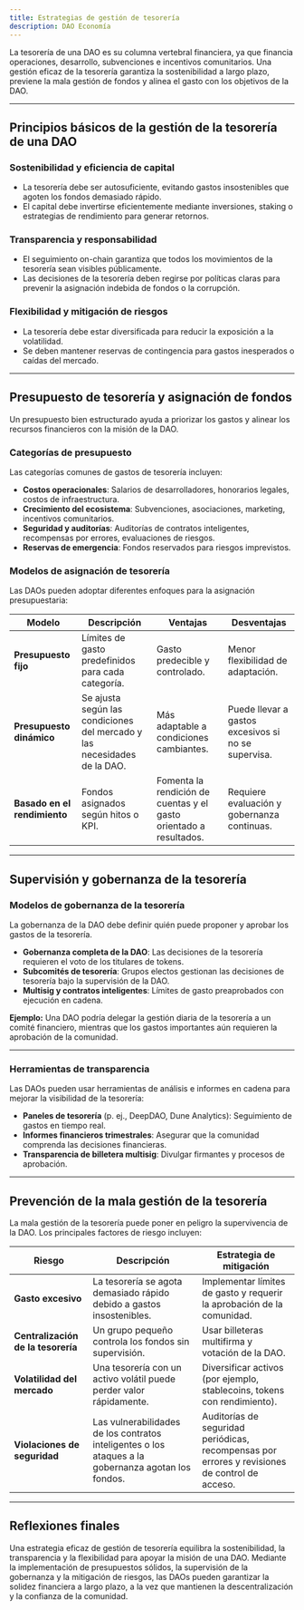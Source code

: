 ```yaml
---
title: Estrategias de gestión de tesorería
description: DAO Economía
---
```


La tesorería de una DAO es su columna vertebral financiera, ya que financia operaciones, desarrollo, subvenciones e incentivos comunitarios. Una gestión eficaz de la tesorería garantiza la sostenibilidad a largo plazo, previene la mala gestión de fondos y alinea el gasto con los objetivos de la DAO.

---

## Principios básicos de la gestión de la tesorería de una DAO

### Sostenibilidad y eficiencia de capital
- La tesorería debe ser autosuficiente, evitando gastos insostenibles que agoten los fondos demasiado rápido.
- El capital debe invertirse eficientemente mediante inversiones, staking o estrategias de rendimiento para generar retornos.

### Transparencia y responsabilidad
- El seguimiento on-chain garantiza que todos los movimientos de la tesorería sean visibles públicamente.
- Las decisiones de la tesorería deben regirse por políticas claras para prevenir la asignación indebida de fondos o la corrupción.

### Flexibilidad y mitigación de riesgos
- La tesorería debe estar diversificada para reducir la exposición a la volatilidad. 
- Se deben mantener reservas de contingencia para gastos inesperados o caídas del mercado.

---

## Presupuesto de tesorería y asignación de fondos

Un presupuesto bien estructurado ayuda a priorizar los gastos y alinear los recursos financieros con la misión de la DAO.

### Categorías de presupuesto
Las categorías comunes de gastos de tesorería incluyen:
- **Costos operacionales**: Salarios de desarrolladores, honorarios legales, costos de infraestructura.
- **Crecimiento del ecosistema**: Subvenciones, asociaciones, marketing, incentivos comunitarios.
- **Seguridad y auditorías**: Auditorías de contratos inteligentes, recompensas por errores, evaluaciones de riesgos.
- **Reservas de emergencia**: Fondos reservados para riesgos imprevistos.

### Modelos de asignación de tesorería
Las DAOs pueden adoptar diferentes enfoques para la asignación presupuestaria:

| **Modelo** | **Descripción** | **Ventajas** | **Desventajas** |
|----------|---------------|---------|---------|
| **Presupuesto fijo** | Límites de gasto predefinidos para cada categoría. | Gasto predecible y controlado. | Menor flexibilidad de adaptación. |
| **Presupuesto dinámico** | Se ajusta según las condiciones del mercado y las necesidades de la DAO. | Más adaptable a condiciones cambiantes. | Puede llevar a gastos excesivos si no se supervisa. |
| **Basado en el rendimiento** | Fondos asignados según hitos o KPI. | Fomenta la rendición de cuentas y el gasto orientado a resultados. | Requiere evaluación y gobernanza continuas. |

---

## Supervisión y gobernanza de la tesorería

### Modelos de gobernanza de la tesorería
La gobernanza de la DAO debe definir quién puede proponer y aprobar los gastos de la tesorería.

- **Gobernanza completa de la DAO**: Las decisiones de la tesorería requieren el voto de los titulares de tokens. 
- **Subcomités de tesorería**: Grupos electos gestionan las decisiones de tesorería bajo la supervisión de la DAO.
- **Multisig y contratos inteligentes**: Límites de gasto preaprobados con ejecución en cadena.

**Ejemplo:** Una DAO podría delegar la gestión diaria de la tesorería a un comité financiero, mientras que los gastos importantes aún requieren la aprobación de la comunidad.

---

### Herramientas de transparencia
Las DAOs pueden usar herramientas de análisis e informes en cadena para mejorar la visibilidad de la tesorería:

- **Paneles de tesorería** (p. ej., DeepDAO, Dune Analytics): Seguimiento de gastos en tiempo real.
- **Informes financieros trimestrales**: Asegurar que la comunidad comprenda las decisiones financieras.
- **Transparencia de billetera multisig**: Divulgar firmantes y procesos de aprobación.

---

## Prevención de la mala gestión de la tesorería

La mala gestión de la tesorería puede poner en peligro la supervivencia de la DAO. Los principales factores de riesgo incluyen:

| **Riesgo** | **Descripción** | **Estrategia de mitigación** |
|----------|----------------|----------------------------|
| **Gasto excesivo** | La tesorería se agota demasiado rápido debido a gastos insostenibles. | Implementar límites de gasto y requerir la aprobación de la comunidad. |
| **Centralización de la tesorería** | Un grupo pequeño controla los fondos sin supervisión. | Usar billeteras multifirma y votación de la DAO. |
| **Volatilidad del mercado** | Una tesorería con un activo volátil puede perder valor rápidamente. | Diversificar activos (por ejemplo, stablecoins, tokens con rendimiento). |
| **Violaciones de seguridad** | Las vulnerabilidades de los contratos inteligentes o los ataques a la gobernanza agotan los fondos. | Auditorías de seguridad periódicas, recompensas por errores y revisiones de control de acceso. |

---

## Reflexiones finales

Una estrategia eficaz de gestión de tesorería equilibra la sostenibilidad, la transparencia y la flexibilidad para apoyar la misión de una DAO. Mediante la implementación de presupuestos sólidos, la supervisión de la gobernanza y la mitigación de riesgos, las DAOs pueden garantizar la solidez financiera a largo plazo, a la vez que mantienen la descentralización y la confianza de la comunidad.